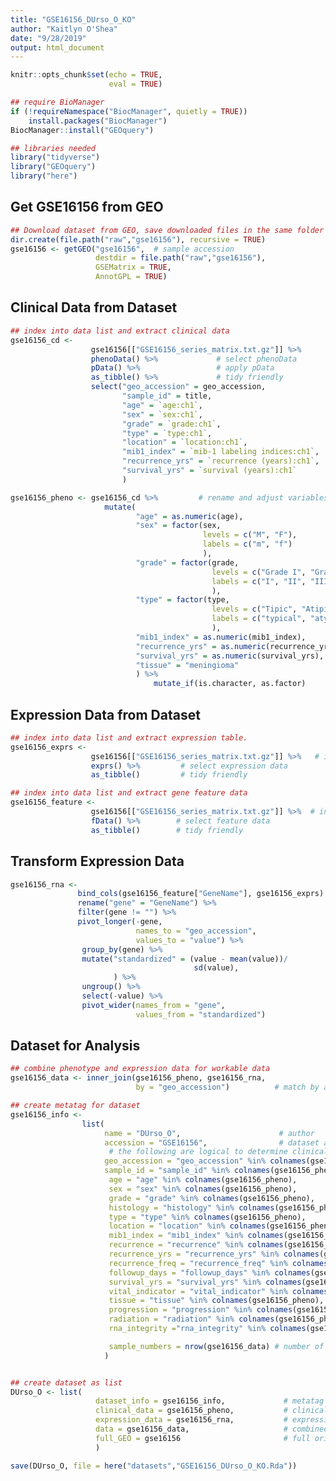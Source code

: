 ```yaml
---
title: "GSE16156_DUrso_O_KO"
author: "Kaitlyn O'Shea"
date: "9/28/2019"
output: html_document
---
```



```r
knitr::opts_chunk$set(echo = TRUE,
                      eval = TRUE)
```

```r
## require BioManager
if (!requireNamespace("BiocManager", quietly = TRUE))
    install.packages("BiocManager")
BiocManager::install("GEOquery") 
```

```r
## libraries needed
library("tidyverse")
library("GEOquery")
library("here")
```

## Get GSE16156 from GEO
```r
## Download dataset from GEO, save downloaded files in the same folder as this .Rmd file.
dir.create(file.path("raw","gse16156"), recursive = TRUE)
gse16156 <- getGEO("gse16156",  # sample accession 
                   destdir = file.path("raw","gse16156"),
                   GSEMatrix = TRUE,
                   AnnotGPL = TRUE)
```

## Clinical Data from Dataset
```r
## index into data list and extract clinical data
gse16156_cd <-
                  gse16156[["GSE16156_series_matrix.txt.gz"]] %>%           # index into list 
                  phenoData() %>%             # select phenoData
                  pData() %>%                 # apply pData
                  as_tibble() %>%             # tidy friendly
                  select("geo_accession" = geo_accession,
                         "sample_id" = title, 
                         "age" = `age:ch1`,
                         "sex" = `sex:ch1`,
                         "grade" = `grade:ch1`,
                         "type" = `type:ch1`,
                         "location" = `location:ch1`,
                         "mib1_index" = `mib-1 labeling indices:ch1`,
                         "recurrence_yrs" = `recurrence (years):ch1`,
                         "survival_yrs" = `survival (years):ch1`
                         ) 

gse16156_pheno <- gse16156_cd %>%         # rename and adjust variables
                     mutate(
                            "age" = as.numeric(age),
                            "sex" = factor(sex, 
                                           levels = c("M", "F"), 
                                           labels = c("m", "f")
                                           ),    
                            "grade" = factor(grade, 
                                             levels = c("Grade I", "Grade II", "Grade III"), 
                                             labels = c("I", "II", "III")
                                             ),
                            "type" = factor(type, 
                                             levels = c("Tipic", "Atipic", "Anaplastic"), 
                                             labels = c("typical", "atypical", "anaplastic")
                                             ),
                            "mib1_index" = as.numeric(mib1_index),
                            "recurrence_yrs" = as.numeric(recurrence_yrs),
                            "survival_yrs" = as.numeric(survival_yrs),
                            "tissue" = "meningioma"
                            ) %>%
                                mutate_if(is.character, as.factor)
```

## Expression Data from Dataset
```r
## index into data list and extract expression table.
gse16156_exprs <- 
                  gse16156[["GSE16156_series_matrix.txt.gz"]] %>%   # index into list 
                  exprs() %>%         # select expression data
                  as_tibble()         # tidy friendly

## index into data list and extract gene feature data
gse16156_feature <- 
                  gse16156[["GSE16156_series_matrix.txt.gz"]] %>%  # index into list 
                  fData() %>%        # select feature data
                  as_tibble()        # tidy friendly
```

## Transform Expression Data
``` r
gse16156_rna <-
               bind_cols(gse16156_feature["GeneName"], gse16156_exprs) %>%    # add gene name to expression data
               rename("gene" = "GeneName") %>%                                # rename name variable as 'gene' 
               filter(gene != "") %>%                                         # keep only data for named genes
               pivot_longer(-gene,                                            # do not group by gene 
                            names_to = "geo_accession",                       # 'key' via gather
                            values_to = "value") %>%                          
                group_by(gene) %>%                                            # standardize for cross data set comparison
                mutate("standardized" = (value - mean(value))/                # center at mean for gene 
                                         sd(value),                           # scale by sd for gene
                       ) %>%
                ungroup() %>%                                                  # ungroup by genes 
                select(-value) %>%                                             # select all but sd column
                pivot_wider(names_from = "gene",                               # final format genes as rows
                            values_from = "standardized")                      # final format expression across accession as columns    
```

## Dataset for Analysis
```r
## combine phenotype and expression data for workable data
gse16156_data <- inner_join(gse16156_pheno, gse16156_rna, 
                            by = "geo_accession")          # match by accession

## create metatag for dataset
gse16156_info <-  
                list(
                     name = "DUrso_O",                      # author
                     accession = "GSE16156",                # dataset accession 
                      # the following are logical to determine clinical data available for dataset
                     geo_accession = "geo_accession" %in% colnames(gse16156_pheno), 
                     sample_id = "sample_id" %in% colnames(gse16156_pheno),
                      age = "age" %in% colnames(gse16156_pheno),
                      sex = "sex" %in% colnames(gse16156_pheno),
                      grade = "grade" %in% colnames(gse16156_pheno),
                      histology = "histology" %in% colnames(gse16156_pheno),
                      type = "type" %in% colnames(gse16156_pheno),
                      location = "location" %in% colnames(gse16156_pheno),
                      mib1_index = "mib1_index" %in% colnames(gse16156_pheno),
                      recurrence = "recurrence" %in% colnames(gse16156_pheno),
                      recurrence_yrs = "recurrence_yrs" %in% colnames(gse16156_pheno),
                      recurrence_freq = "recurrence_freq" %in% colnames(gse16156_pheno),
                      followup_days = "followup_days" %in% colnames(gse16156_pheno),
                      survival_yrs = "survival_yrs" %in% colnames(gse16156_pheno),
                      vital_indicator = "vital_indicator" %in% colnames(gse16156_pheno), 
                      tissue = "tissue" %in% colnames(gse16156_pheno),
                      progression = "progression" %in% colnames(gse16156_pheno),
                      radiation = "radiation" %in% colnames(gse16156_pheno),
                      rna_integrity ="rna_integrity" %in% colnames(gse16156_pheno),

                      sample_numbers = nrow(gse16156_data) # number of samples
                     )


## create dataset as list 
DUrso_O <- list(
                   dataset_info = gse16156_info,             # metatag
                   clinical_data = gse16156_pheno,           # clinical data
                   expression_data = gse16156_rna,           # expression data
                   data = gse16156_data,                     # combined, workable data
                   full_GEO = gse16156                       # full original download from GEO
                   )
```
```r
save(DUrso_O, file = here("datasets","GSE16156_DUrso_O_KO.Rda")) 
```
